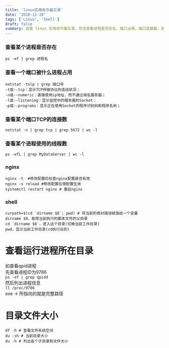 ```yaml
---
title: 'linux实用命令备忘录'
date: '2018-11-28'
tags: ['Linux', 'Shell']
draft: false
summary: 这是 linux 实用命令备忘录，包含查看进程是否存在、端口占用、端口连接数、进程线程数等命令，还有 nginx 相关操作及 shell 脚本获取当前路径等，以及查看运行进程所在目录和目录文件大小的命令。 
---
```


### 查看某个进程是否存在
```
ps -ef | grep 进程名
```

### 查看一个端口被什么进程占用
```
netstat -tnlp | grep 端口号
-t或--tcp：显示TCP传输协议的连线状况；
-n或--numeric：直接使用ip地址，而不通过域名服务器； 
-l或--listening：显示监控中的服务器的Socket； 
-p或--programs：显示正在使用Socket的程序识别码和程序名称； 
```

### 查看某个端口TCP的连接数
```
netstat -n | grep tcp | grep 5672 | wc -l
```

### 查看某个进程使用的线程数
```
ps -efL | grep MyDataServer | wc -l
```

### nginx
```
nginx -t  #修改配置后检查nginx配置是否有效
nginx -s reload #修改配置后使配置生效
systemctl restart nginx # 重启nginx
```

### shell
```
curpath=$(cd `dirname $0`; pwd) # 将当前的绝对路径赋值给一个变量
dirname $0，取得当前执行的脚本文件的父目录  
cd `dirname $0`，进入这个目录(切换当前工作目录)  
pwd，显示当前工作目录(cd执行后的)  
```

# 查看运行进程所在目录
如查看qpid进程  
先查看进程ID为9786  
```ps -ef | grep qpidd```  
然后列出进程信息   
```ll /proc/9786```  
exe -> 所指向的就是完整路径

# 目录文件大小
```
df -h # 查看文件系统空间
du -sh # 当前目录大小
du -h # 列出各个子目录和文件大小
```